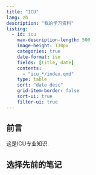 ```yaml
---
title: "ICU"
lang: zh
description: "我的学习资料"
listing:
  - id: icu
    max-description-length: 500
    image-height: 130px
    categories: true
    date-format: iso
    fields: [title, date]
    contents: 
      - "icu_*/index.qmd"
    type: table
    sort: "date desc"
    grid-item-border: false
    sort-ui: true
    filter-ui: true
---
```


## 前言

这是ICU专业知识.

## 选择先前的笔记


::: {#icu}
:::

